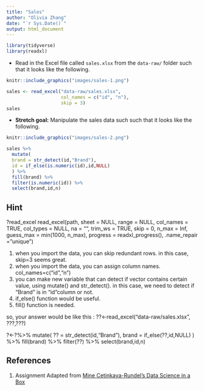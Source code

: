 ```yaml
---
title: "Sales"
author: "Olivia Zhang"
date: "`r Sys.Date()`"
output: html_document
---
```


```r
library(tidyverse)
library(readxl)
```

* Read in the Excel file called `sales.xlsx` from the `data-raw/` folder 
such that it looks like the following.

```r
knitr::include_graphics("images/sales-1.png")
```

```r
sales <- read_excel("data-raw/sales.xlsx",
                    col_names = c("id", "n"),
                    skip = 3)
sales
```

* **Stretch goal:** Manipulate the sales data such such that it looks like the following.

```r
knitr::include_graphics("images/sales-2.png")
```

```r
sales %>%
  mutate(
  brand = str_detect(id,"Brand"),
  id = if_else(is.numeric(id),id,NULL)
  ) %>%
  fill(brand) %>%
  filter(is.numeric(id)) %>%
  select(brand,id,n)
```

## Hint 

?read_excel 
read_excel(path, sheet = NULL, range = NULL, col_names = TRUE,
  col_types = NULL, na = "", trim_ws = TRUE, skip = 0,
  n_max = Inf, guess_max = min(1000, n_max),
  progress = readxl_progress(), .name_repair = "unique")
  
  
  1. when you import the data, you can skip redundant rows. in this case, skip=3 seems great. 
  2. when you import the data, you can assign column names. col_names=c("id","n") 
  3. you can make new variable that can detect if vector contains certain value, using mutate() and str_detect(). in this case, we need to detect if "Brand" is in "id"column or not. 
  4. if_else() function would be useful. 
  5. fill() function is needed. 
  
  so, your answer would be like this :
  ??<-read_excel("data-raw/sales.xlsx", ???,???)

?<-?%>%
  mutate(
  ?? = str_detect(id,"Brand"),
  brand = if_else(??,id,NULL)
  ) %>%
  fill(brand) %>%
  filter(??) %>%
  select(brand,id,n)
  
  
## References {#references}
1. Assignment Adapted from [Mine Cetinkaya-Rundel's Data Science in a Box](https://github.com/rstudio-education/datascience-box)
